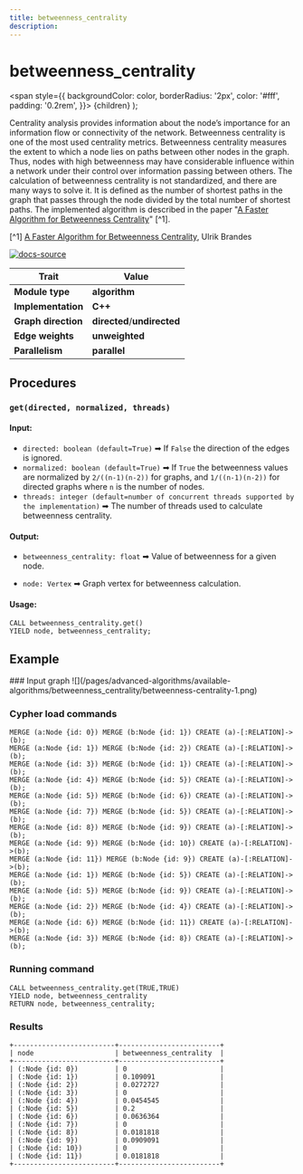 ```yaml
---
title: betweenness_centrality
description: 
---
```



# betweenness_centrality

<span
style={{
      backgroundColor: color,
      borderRadius: '2px',
      color: '#fff',
      padding: '0.2rem',
    }}>
{children}
</span>
);

Centrality analysis provides information about the node’s importance for an
information flow or connectivity of the network. Betweenness centrality is one
of the most used centrality metrics. Betweenness centrality measures the extent
to which a node lies on paths between other nodes in the graph. Thus, nodes with
high betweenness may have considerable influence within a network under their
control over information passing between others. The calculation of betweenness
centrality is not standardized, and there are many ways to solve it. It is
defined as the number of shortest paths in the graph that passes through the
node divided by the total number of shortest paths. The implemented algorithm is
described in the paper "[A Faster Algorithm for Betweenness
Centrality](http://www.uvm.edu/pdodds/research/papers/others/2001/brandes2001a.pdf)"
[^1].

[^1] [A Faster Algorithm for Betweenness
Centrality](http://www.uvm.edu/pdodds/research/papers/others/2001/brandes2001a.pdf),
Ulrik Brandes

[![docs-source](https://img.shields.io/badge/source-betweenness_centrality-FB6E00?logo=github&style=for-the-badge)](https://github.com/memgraph/mage/blob/main/cpp/betweenness_centrality_module/betweenness_centrality_module.cpp)

| Trait               | Value                                                                                                     |
| ------------------- | --------------------------------------------------------------------------------------------------------- |
| **Module type**     | <Highlight color="#FB6E00">**algorithm**</Highlight>                                                      |
| **Implementation**  | <Highlight color="#FB6E00">**C++**</Highlight>                                                            |
| **Graph direction** | <Highlight color="#FB6E00">**directed**</Highlight>/<Highlight color="#FB6E00">**undirected**</Highlight> |
| **Edge weights**    | <Highlight color="#FB6E00">**unweighted**</Highlight>                                                     |
| **Parallelism**     | <Highlight color="#FB6E00">**parallel**</Highlight>                                                       |

## Procedures

### `get(directed, normalized, threads)`

#### Input:

- `directed: boolean (default=True)` ➡ If `False` the direction of the edges is ignored.
- `normalized: boolean (default=True)` ➡ If `True` the betweenness values are normalized by
  `2/((n-1)(n-2))` for graphs, and `1/((n-1)(n-2))` for directed graphs where
  `n` is the number of nodes.
- `threads: integer (default=number of concurrent threads supported by the
  implementation)` ➡ The number of threads used to calculate betweenness
  centrality.

#### Output:

- `betweenness_centrality: float` ➡ Value of betweenness for a given node.

- `node: Vertex` ➡ Graph vertex for betweenness calculation.

#### Usage:

```cypher
CALL betweenness_centrality.get()
YIELD node, betweenness_centrality;
```

## Example

<Steps>
### Input graph
![](/pages/advanced-algorithms/available-algorithms/betweenness_centrality/betweenness-centrality-1.png)

### Cypher load commands
```cypher
MERGE (a:Node {id: 0}) MERGE (b:Node {id: 1}) CREATE (a)-[:RELATION]->(b);
MERGE (a:Node {id: 1}) MERGE (b:Node {id: 2}) CREATE (a)-[:RELATION]->(b);
MERGE (a:Node {id: 3}) MERGE (b:Node {id: 1}) CREATE (a)-[:RELATION]->(b);
MERGE (a:Node {id: 4}) MERGE (b:Node {id: 5}) CREATE (a)-[:RELATION]->(b);
MERGE (a:Node {id: 5}) MERGE (b:Node {id: 6}) CREATE (a)-[:RELATION]->(b);
MERGE (a:Node {id: 7}) MERGE (b:Node {id: 5}) CREATE (a)-[:RELATION]->(b);
MERGE (a:Node {id: 8}) MERGE (b:Node {id: 9}) CREATE (a)-[:RELATION]->(b);
MERGE (a:Node {id: 9}) MERGE (b:Node {id: 10}) CREATE (a)-[:RELATION]->(b);
MERGE (a:Node {id: 11}) MERGE (b:Node {id: 9}) CREATE (a)-[:RELATION]->(b);
MERGE (a:Node {id: 1}) MERGE (b:Node {id: 5}) CREATE (a)-[:RELATION]->(b);
MERGE (a:Node {id: 5}) MERGE (b:Node {id: 9}) CREATE (a)-[:RELATION]->(b);
MERGE (a:Node {id: 2}) MERGE (b:Node {id: 4}) CREATE (a)-[:RELATION]->(b);
MERGE (a:Node {id: 6}) MERGE (b:Node {id: 11}) CREATE (a)-[:RELATION]->(b);
MERGE (a:Node {id: 3}) MERGE (b:Node {id: 8}) CREATE (a)-[:RELATION]->(b);
```

### Running command
```cypher
CALL betweenness_centrality.get(TRUE,TRUE)
YIELD node, betweenness_centrality
RETURN node, betweenness_centrality;
```

### Results
```plaintext
+-------------------------+-------------------------+
| node                    | betweenness_centrality  |
+-------------------------+-------------------------+
| (:Node {id: 0})         | 0                       |
| (:Node {id: 1})         | 0.109091                |
| (:Node {id: 2})         | 0.0272727               |
| (:Node {id: 3})         | 0                       |
| (:Node {id: 4})         | 0.0454545               |
| (:Node {id: 5})         | 0.2                     |
| (:Node {id: 6})         | 0.0636364               |
| (:Node {id: 7})         | 0                       |
| (:Node {id: 8})         | 0.0181818               |
| (:Node {id: 9})         | 0.0909091               |
| (:Node {id: 10})        | 0                       |
| (:Node {id: 11})        | 0.0181818               |
+-------------------------+-------------------------+
```
</Steps>


